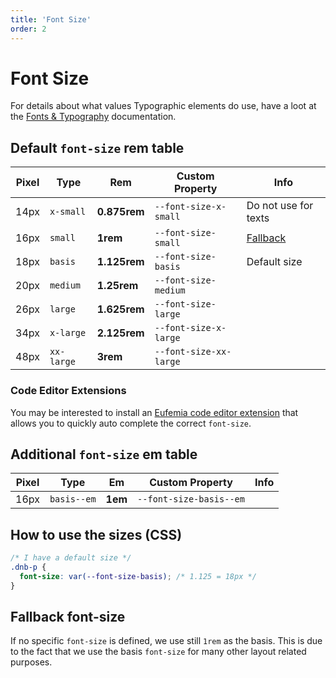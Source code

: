 ```yaml
---
title: 'Font Size'
order: 2
---
```


# Font Size

For details about what values Typographic elements do use, have a loot at the [Fonts & Typography](/quickguide-designer/fonts#typographic-elements) documentation.

## Default `font-size` **rem** table

| Pixel | Type       | Rem          | Custom Property        | Info                            |
| ----- | ---------- | ------------ | ---------------------- | ------------------------------- |
| 14px  | `x-small`  | **0.875rem** | `--font-size-x-small`  | Do not use for texts            |
| 16px  | `small`    | **1rem**     | `--font-size-small`    | [Fallback](#fallback-font-size) |
| 18px  | `basis`    | **1.125rem** | `--font-size-basis`    | Default size                    |
| 20px  | `medium`   | **1.25rem**  | `--font-size-medium`   |                                 |
| 26px  | `large`    | **1.625rem** | `--font-size-large`    |                                 |
| 34px  | `x-large`  | **2.125rem** | `--font-size-x-large`  |                                 |
| 48px  | `xx-large` | **3rem**     | `--font-size-xx-large` |                                 |

### Code Editor Extensions

You may be interested to install an [Eufemia code editor extension](/uilib/helpers/tools/#code-editor-extensions) that allows you to quickly auto complete the correct `font-size`.

## Additional `font-size` **em** table

| Pixel | Type        | Em      | Custom Property         | Info |
| ----- | ----------- | ------- | ----------------------- | ---- |
| 16px  | `basis--em` | **1em** | `--font-size-basis--em` |      |

## How to use the sizes (CSS)

```css
/* I have a default size */
.dnb-p {
  font-size: var(--font-size-basis); /* 1.125 = 18px */
}
```

## Fallback font-size

If no specific `font-size` is defined, we use still `1rem` as the basis. This is due to the fact that we use the basis `font-size` for many other layout related purposes.
